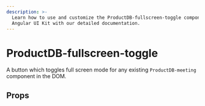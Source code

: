 ```yaml
---
description: >-
  Learn how to use and customize the ProductDB-fullscreen-toggle component in ProductDB's
  Angular UI Kit with our detailed documentation.
---
```


# ProductDB-fullscreen-toggle

A button which toggles full screen mode for any
existing `ProductDB-meeting` component in the DOM.

## Props

<PropsTable of="ProductDB-fullscreen-toggle" />

<head>
  <title>Angular UI Kit ProductDB-fullscreen-toggle</title>
</head>
